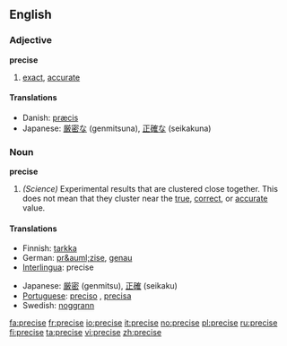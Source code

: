 ==English==

===Adjective===
'''precise'''
# [[exact]], [[accurate]]

====Translations====
{{top}}
*Danish: [[præcis]]
*Japanese: [[厳密な]] (genmitsuna), [[正確な]] (seikakuna)
{{mid}}
{{bottom}}

===Noun===
'''precise'''
#''(Science)'' Experimental results that are clustered close together. This does not mean that they cluster near the [[true]], [[correct]], or [[accurate]] value.

====Translations====
{{top}}
*Finnish: [[tarkka]]
*German: [[pr&auml;zise]], [[genau]]
*[[Interlingua]]: precise
{{mid}}
*Japanese: [[厳密]] (genmitsu), [[正確]] (seikaku)
*[[Portuguese]]: [[preciso]] {{m}}, [[precisa]] {{f}}
*Swedish: [[noggrann]]
{{bottom}}

[[fa:precise]]
[[fr:precise]]
[[io:precise]]
[[it:precise]]
[[no:precise]]
[[pl:precise]]
[[ru:precise]]
[[fi:precise]]
[[ta:precise]]
[[vi:precise]]
[[zh:precise]]